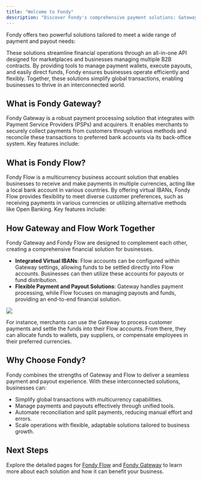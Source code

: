 ```yaml
---
title: "Welcome to Fondy"
description: "Discover Fondy's comprehensive payment solutions: Gateway for secure payment processing and Flow for multicurrency business accounts. Our all-in-one platform helps businesses manage payments, payouts, and cross-border transactions efficiently."
---
```





Fondy offers two powerful solutions tailored to meet a wide range of payment and payout needs:

These solutions streamline financial operations through an all-in-one API designed for marketplaces and businesses managing multiple B2B contracts. By providing tools to manage payment wallets, execute payouts, and easily direct funds, Fondy ensures businesses operate efficiently and flexibly. Together, these solutions simplify global transactions, enabling businesses to thrive in an interconnected world.

## What is Fondy Gateway?

Fondy Gateway is a robust payment processing solution that integrates with Payment Service Providers (PSPs) and acquirers. It enables merchants to securely collect payments from customers through various methods and reconcile these transactions to preferred bank accounts via its back-office system. Key features include:

<CardList cols={3}>
  <Card 
    title="Payment Gateway"
    icon="money-wavy"
    description="Accept payments via cards, Apple Pay, Google Pay, Open Banking, and other methods. Merchants can configure payment pages, QR codes, and payment links to streamline transactions."
  />

  <Card 
    title="Back Office Integration"
    icon="building"
    description="Manage settlements and reconcile transactions efficiently, ensuring smooth money transfers to merchant-configured accounts."
  />

  <Card 
    title="Global Payment Support"
    icon="globe"
    description="Receive customer payments in multiple countries and currencies. Fondy Gateway supports local payment methods and currency conversions, making it easy to serve international markets."
  />
</CardList>

## What is Fondy Flow?

Fondy Flow is a multicurrency business account solution that enables businesses to receive and make payments in multiple currencies, acting like a local bank account in various countries. By offering virtual IBANs, Fondy Flow provides flexibility to meet diverse customer preferences, such as receiving payments in various currencies or utilizing alternative methods like Open Banking. Key features include:

<CardList cols={3}>
  <Card 
    title="Dedicated Virtual IBANs"
    icon="bank"
    description="Each Flow account includes its own IBAN, enabling businesses to conduct international transactions easily."
  />

  <Card 
    title="Payouts and Reconciliation"
    icon="receipt"
    description="Automate payouts, manage split payments, and ensure accurate reconciliation using tools like Master accounts and dedicated wallets."
  />

  <Card 
    title="Split Payments"
    icon="arrows-split"
    description="Distribute funds effortlessly across different accounts or wallets, enhancing control and transparency."
  />
</CardList>

## How Gateway and Flow Work Together

Fondy Gateway and Fondy Flow are designed to complement each other, creating a comprehensive financial solution for businesses.

* **Integrated Virtual IBANs**: Flow accounts can be configured within Gateway settings, allowing funds to be settled directly into Flow accounts. Businesses can then utilize these accounts for payouts or fund distribution.
* **Flexible Payment and Payout Solutions**: Gateway handles payment processing, while Flow focuses on managing payouts and funds, providing an end-to-end financial solution.

<Image src="media/docs/getting-started/how-gateway-and-flow-work-together.png"/>

For instance, merchants can use the Gateway to process customer payments and settle the funds into their Flow accounts. From there, they can allocate funds to wallets, pay suppliers, or compensate employees in their preferred currencies.

## Why Choose Fondy?

Fondy combines the strengths of Gateway and Flow to deliver a seamless payment and payout experience. With these interconnected solutions, businesses can:

* Simplify global transactions with multicurrency capabilities.
* Manage payments and payouts effectively through unified tools.
* Automate reconciliation and split payments, reducing manual effort and errors.
* Scale operations with flexible, adaptable solutions tailored to business growth.

## Next Steps

Explore the detailed pages for [Fondy Flow](/getting-started/fondy-flow) and [Fondy Gateway](/getting-started/fondy-gateway) to learn more about each solution and how it can benefit your business.